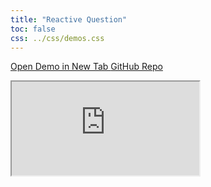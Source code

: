 ```yaml
---
title: "Reactive Question"
toc: false
css: ../css/demos.css
---
```


<div class="button-container">
  <a href="https://surveydown2.shinyapps.io/reactive/" class="demo-button" target="_blank">
    <i class="fas fa-external-link-alt"></i> Open Demo in New Tab
  </a>
  <a href="https://github.com/surveydown-dev/demos" class="demo-button" target="_blank">
    <i class="fab fa-github"></i> GitHub Repo
  </a>
</div>

<div class="demo-iframe-container">
<iframe src="https://surveydown2.shinyapps.io/reactive/" class="demo-iframe"></iframe>
</div>